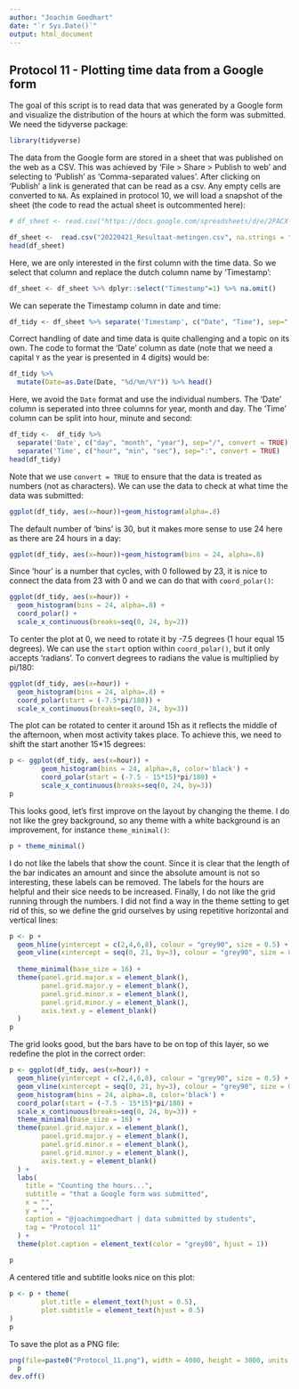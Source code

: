 ```yaml
---
author: "Joachim Goedhart"
date: "`r Sys.Date()`"
output: html_document
---
```


## Protocol 11 - Plotting time data from a Google form {#protocol-11}

The goal of this script is to read data that was generated by a Google form and visualize the distribution of the hours at which the form was submitted. We need the tidyverse package:

```r
library(tidyverse)
```

The data from the Google form are stored in a sheet that was published on the web as a CSV. This was achieved by 'File > Share > Publish to web' and selecting to 'Publish' as 'Comma-separated values'.
After clicking on 'Publish' a link is generated that can be read as a csv. Any empty cells are converted to `NA`. As explained in protocol 10, we will load a snapshot of the sheet (the code to read the actual sheet is outcommented here):

```r
# df_sheet <- read.csv("https://docs.google.com/spreadsheets/d/e/2PACX-1vSc-nI1-s_u-XkNXEn_u2l6wkBafxJMHQ_Cd3kStrnToh7kawqjQU3y2l_1riLigKRkIqlNOqPrgkdW/pub?output=csv", na.strings = "")

df_sheet <-  read.csv("20220421_Resultaat-metingen.csv", na.strings = "")
head(df_sheet)
```

Here, we are only interested in the first column with the time data. So we select that column and replace the dutch column name by 'Timestamp':

```r
df_sheet <- df_sheet %>% dplyr::select("Timestamp"=1) %>% na.omit()
```

We can seperate the Timestamp column in date and time:
```r
df_tidy <- df_sheet %>% separate('Timestamp', c("Date", "Time"), sep=" ")
```

Correct handling of date and time data is quite challenging and a topic on its own. The code to format the  'Date' column as date (note that we need a capital `Y` as the year is presented in 4 digits) would be:

```r
df_tidy %>%
  mutate(Date=as.Date(Date, "%d/%m/%Y")) %>% head()
```

Here, we avoid the `Date` format and use the individual numbers. The 'Date' column is seperated into three columns for year, month and day. The 'Time' column can be split into hour, minute and second:

```r
df_tidy <-  df_tidy %>%
  separate('Date', c("day", "month", "year"), sep="/", convert = TRUE) %>%
  separate('Time', c("hour", "min", "sec"), sep=":", convert = TRUE)
head(df_tidy)
```

Note that we use `convert = TRUE` to ensure that the data is treated as numbers (not as characters). We can use the data to check at what time the data was submitted:

```r
ggplot(df_tidy, aes(x=hour))+geom_histogram(alpha=.8)
```

The default number of 'bins' is 30, but it makes more sense to use 24 here as there are 24 hours in a day:

```r
ggplot(df_tidy, aes(x=hour))+geom_histogram(bins = 24, alpha=.8)
```
Since 'hour' is a number that cycles, with 0 followed by 23, it is nice to connect the data from 23 with 0 and we can do that with `coord_polar()`:

```r
ggplot(df_tidy, aes(x=hour)) + 
  geom_histogram(bins = 24, alpha=.8) +
  coord_polar() + 
  scale_x_continuous(breaks=seq(0, 24, by=2))
```

To center the plot at 0, we need to rotate it by -7.5 degrees (1 hour equal 15 degrees). We can use the `start` option within `coord_polar()`, but it only accepts 'radians'. To convert degrees to radians the value is multiplied by pi/180:

```r
ggplot(df_tidy, aes(x=hour)) + 
  geom_histogram(bins = 24, alpha=.8) +
  coord_polar(start = (-7.5*pi/180)) + 
  scale_x_continuous(breaks=seq(0, 24, by=3))
```
The plot can be rotated to center it around 15h as it reflects the middle of the afternoon, when most activity takes place. To achieve this, we need to shift the start another 15*15 degrees:

```r
p <- ggplot(df_tidy, aes(x=hour)) + 
        geom_histogram(bins = 24, alpha=.8, color='black') +
        coord_polar(start = (-7.5 - 15*15)*pi/180) + 
        scale_x_continuous(breaks=seq(0, 24, by=3))
p
```
This looks good, let's first improve on the layout by changing the theme. I do not like the grey background, so any theme with a white background is an improvement, for instance `theme_minimal()`:


```r
p + theme_minimal()
```

I do not like the labels that show the count. Since it is clear that the length of the bar indicates an amount and since the absolute amount is not so interesting, these labels can be removed. The labels for the hours are helpful and their sice needs to be increased. Finally, I do not like the grid running through the numbers. I did not find a way in the theme setting to get rid of this, so we define the grid ourselves by using repetitive horizontal and vertical lines:

```r
p <- p +
  geom_hline(yintercept = c(2,4,6,8), colour = "grey90", size = 0.5) + 
  geom_vline(xintercept = seq(0, 21, by=3), colour = "grey90", size = 0.5) +
  
  theme_minimal(base_size = 16) +
  theme(panel.grid.major.x = element_blank(),
        panel.grid.major.y = element_blank(),
        panel.grid.minor.x = element_blank(),
        panel.grid.minor.y = element_blank(),
        axis.text.y = element_blank()
  )
p
```

The grid looks good, but the bars have to be on top of this layer, so we redefine the plot in the correct order:


```r
p <- ggplot(df_tidy, aes(x=hour)) +
  geom_hline(yintercept = c(2,4,6,8), colour = "grey90", size = 0.5) + 
  geom_vline(xintercept = seq(0, 21, by=3), colour = "grey90", size = 0.5) +
  geom_histogram(bins = 24, alpha=.8, color='black') +
  coord_polar(start = (-7.5 - 15*15)*pi/180) + 
  scale_x_continuous(breaks=seq(0, 24, by=3)) +
  theme_minimal(base_size = 16) +
  theme(panel.grid.major.x = element_blank(),
        panel.grid.major.y = element_blank(),
        panel.grid.minor.x = element_blank(),
        panel.grid.minor.y = element_blank(),
        axis.text.y = element_blank()
  ) +
  labs(
    title = "Counting the hours...",
    subtitle = "that a Google form was submitted",
    x = "",
    y = "",
    caption = "@joachimgoedhart | data submitted by students",
    tag = "Protocol 11"
  ) +
  theme(plot.caption = element_text(color = "grey80", hjust = 1))
  
p
```

A centered title and subtitle looks nice on this plot:
```r
p <- p + theme(
        plot.title = element_text(hjust = 0.5),
        plot.subtitle = element_text(hjust = 0.5)
)
p
```



To save the plot as a PNG file:
```r
png(file=paste0("Protocol_11.png"), width = 4000, height = 3000, units = "px", res = 400)
  p
dev.off()
```




